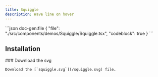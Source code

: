 ```yaml
---
title: Squiggle
description: Wave line on hover
---
```


<ComponentPreview name='squiggle'>
```json doc-gen:file
{
  "file": "./src/components/demos/Squiggle/Squiggle.tsx",
  "codeblock": true
}
```
</ComponentPreview>

## Installation

<Steps>
    
  <Step>
    ### Download the svg
    
    Download the [`squiggle.svg`](/squiggle.svg) file.

  </Step>

</Steps>
